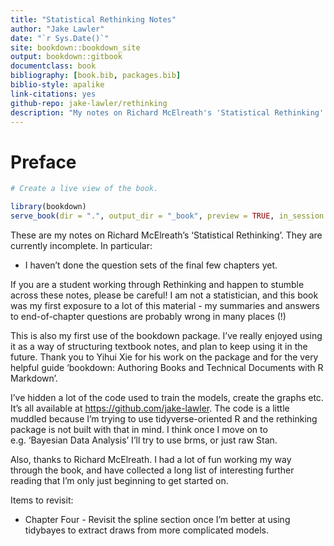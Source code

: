 --- 
title: "Statistical Rethinking Notes"
author: "Jake Lawler"
date: "`r Sys.Date()`"
site: bookdown::bookdown_site
output: bookdown::gitbook
documentclass: book
bibliography: [book.bib, packages.bib]
biblio-style: apalike
link-citations: yes
github-repo: jake-lawler/rethinking
description: "My notes on Richard McElreath's 'Statistical Rethinking'."
---

# Preface {-}

```{r echo = FALSE, eval = FALSE}

# Create a live view of the book.

library(bookdown)
serve_book(dir = ".", output_dir = "_book", preview = TRUE, in_session = TRUE, quiet = FALSE)

```

These are my notes on Richard McElreath's 'Statistical Rethinking'. They are currently incomplete. In particular:

* I haven't done the question sets of the final few chapters yet.

If you are a student working through Rethinking and happen to stumble across these notes, please be careful! I am not a statistician, and this book was my first exposure to a lot of this material - my summaries and answers to end-of-chapter questions are probably wrong in many places (!)

This is also my first use of the bookdown package. I've really enjoyed using it as a way of structuring textbook notes, and plan to keep using it in the future. Thank you to Yihui Xie for his work on the package and for the very helpful guide 'bookdown: Authoring Books and Technical Documents with R Markdown'.

I've hidden a lot of the code used to train the models, create the graphs etc. It's all available at <https://github.com/jake-lawler>. The code is a little muddled because I'm trying to use tidyverse-oriented R and the rethinking package is not built with that in mind. I think once I move on to e.g. 'Bayesian Data Analysis' I'll try to use brms, or just raw Stan.

Also, thanks to Richard McElreath. I had a lot of fun working my way through the book, and have collected a long list of interesting further reading that I'm only just beginning to get started on.

Items to revisit:

* Chapter Four - Revisit the spline section once I'm better at using tidybayes to extract draws from more complicated models.








